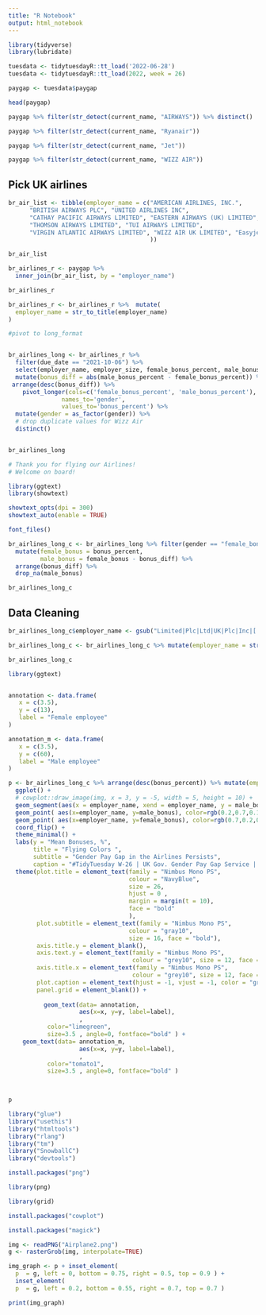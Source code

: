 ```yaml
---
title: "R Notebook"
output: html_notebook
---
```


```r
library(tidyverse)
library(lubridate)
```

```r
tuesdata <- tidytuesdayR::tt_load('2022-06-28')
tuesdata <- tidytuesdayR::tt_load(2022, week = 26)

paygap <- tuesdata$paygap
```

```r
head(paygap)
```


```r
paygap %>% filter(str_detect(current_name, "AIRWAYS")) %>% distinct()
```

```r
paygap %>% filter(str_detect(current_name, "Ryanair"))

paygap %>% filter(str_detect(current_name, "Jet"))

paygap %>% filter(str_detect(current_name, "WIZZ AIR"))
```

## Pick UK airlines
```r
br_air_list <- tibble(employer_name = c("AMERICAN AIRLINES, INC.",
      "BRITISH AIRWAYS PLC", "UNITED AIRLINES INC",
      "CATHAY PACIFIC AIRWAYS LIMITED", "EASTERN AIRWAYS (UK) LIMITED",
      "THOMSON AIRWAYS LIMITED", "TUI AIRWAYS LIMITED", 
      "VIRGIN ATLANTIC AIRWAYS LIMITED", "WIZZ AIR UK LIMITED", "Easyjet Airline Co. Ltd.", "JET2.COM LIMITED", "EASYJET AIRLINE COMPANY LIMITED", "EASYJET UK LIMITED, JET2 PLC", "WIZZ AIR UK LIMITED", "Ryanair ltd"
                                        ))

br_air_list
```


```r
br_airlines_r <- paygap %>% 
  inner_join(br_air_list, by = "employer_name")

br_airlines_r
```



```r
br_airlines_r <- br_airlines_r %>%  mutate(
  employer_name = str_to_title(employer_name)
)
```


```r
#pivot to long_format


br_airlines_long <- br_airlines_r %>%
  filter(due_date == "2021-10-06") %>%
  select(employer_name, employer_size, female_bonus_percent, male_bonus_percent) %>%
  mutate(bonus_diff = abs(male_bonus_percent - female_bonus_percent)) %>%
 arrange(desc(bonus_diff)) %>%
    pivot_longer(cols=c('female_bonus_percent', 'male_bonus_percent'),
               names_to='gender',
               values_to='bonus_percent') %>% 
  mutate(gender = as_factor(gender)) %>%
  # drop duplicate values for Wizz Air
  distinct() 


br_airlines_long
```

```r
# Thank you for flying our Airlines!
# Welcome on board!
```

```r
library(ggtext)
library(showtext)

showtext_opts(dpi = 300)
showtext_auto(enable = TRUE)
```


```r
font_files()
```

```r
br_airlines_long_c <- br_airlines_long %>% filter(gender == "female_bonus_percent") %>% 
  mutate(female_bonus = bonus_percent, 
         male_bonus = female_bonus - bonus_diff) %>% 
  arrange(bonus_diff) %>% 
  drop_na(male_bonus)

br_airlines_long_c
```

## Data Cleaning
```r
br_airlines_long_c$employer_name <- gsub("Limited|Plc|Ltd|UK|Plc|Inc|[.,]|[()]|Company", "", as.character(br_airlines_long_c$employer_name))

br_airlines_long_c <- br_airlines_long_c %>% mutate(employer_name = str_trim(employer_name)) %>% filter(employer_name != "Cathay Pacific Airways") %>% filter(employer_name != "Eastern Airways Uk")

br_airlines_long_c
```

```r
library(ggtext)
```

```r

```


```r
annotation <- data.frame(
   x = c(3.5),
   y = c(13),
   label = "Female employee"
)

annotation_m <- data.frame(
   x = c(3.5),
   y = c(60),
   label = "Male employee"
)

p <- br_airlines_long_c %>% arrange(desc(bonus_percent)) %>% mutate(employer_name = fct_reorder(employer_name, bonus_diff, .desc = TRUE)) %>%
  ggplot() +
  # cowplot::draw_image(img, x = 3, y = -5, width = 5, height = 10) +
  geom_segment(aes(x = employer_name, xend = employer_name, y = male_bonus, yend = female_bonus), color = "navyblue") +
  geom_point( aes(x=employer_name, y=male_bonus), color=rgb(0.2,0.7,0.1,0.5), size=3 ) +
  geom_point( aes(x=employer_name, y=female_bonus), color=rgb(0.7,0.2,0.1,0.5), size=3 ) +
  coord_flip() + 
  theme_minimal() +
  labs(y = "Mean Bonuses, %",
       title = "Flying Colors ",
       subtitle = "Gender Pay Gap in the Airlines Persists",
       caption = "#TidyTuesday W-26 | UK Gov. Gender Pay Gap Service | @TimurZolkin | 01.07.22") +
  theme(plot.title = element_text(family = "Nimbus Mono PS", 
                                  colour = "NavyBlue",
                                  size = 26, 
                                  hjust = 0 ,
                                  margin = margin(t = 10),
                                  face = "bold"
                                  ),
        plot.subtitle = element_text(family = "Nimbus Mono PS", 
                                  colour = "gray10",
                                  size = 16, face = "bold"),
        axis.title.y = element_blank(),
        axis.text.y = element_text(family = "Nimbus Mono PS",
                                   colour = "grey10", size = 12, face = "bold"),
        axis.title.x = element_text(family = "Nimbus Mono PS",
                                   colour = "grey10", size = 12, face = "bold"),
        plot.caption = element_text(hjust = -1, vjust = -1, color = "grey69"),
        panel.grid = element_blank()) +
  
          geom_text(data= annotation, 
                    aes(x=x, y=y, label=label),
                    , 
           color="limegreen", 
           size=3.5 , angle=0, fontface="bold" ) +
    geom_text(data= annotation_m, 
                    aes(x=x, y=y, label=label),
                    , 
           color="tomato1", 
           size=3.5 , angle=0, fontface="bold" )
  


p        
```

```r
library("glue")
library("usethis")
library("htmltools")
library("rlang")
library("tm")
library("SnowballC")
library("devtools")
```

```r
install.packages("png")

library(png)

library(grid)

install.packages("cowplot")

install.packages("magick")
```

```r
img <- readPNG("Airplane2.png")
g <- rasterGrob(img, interpolate=TRUE)
```

```r
img_graph <- p + inset_element(
  p  = g, left = 0, bottom = 0.75, right = 0.5, top = 0.9 ) +
  inset_element(
  p  = g, left = 0.2, bottom = 0.55, right = 0.7, top = 0.7 )

print(img_graph)

```


```r

```

```r

```

```r

```

```r

```

```r

```

```r

```

```r

```

```r

```

```r

```

```r

```

```r

```

```r

```
